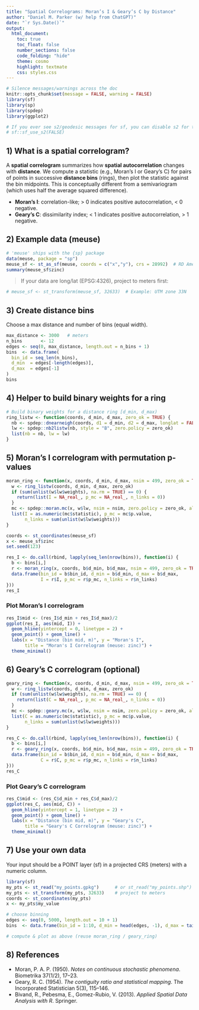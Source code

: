 ```yaml
---
title: "Spatial Correlograms: Moran’s I & Geary’s C by Distance"
author: "Daniel M. Parker (w/ help from ChatGPT)"
date: "`r Sys.Date()`"
output:
  html_document:
    toc: true
    toc_float: false
    number_sections: false
    code_folding: "hide"
    theme: cosmo        
    highlight: textmate 
    css: styles.css     
---
```


```r
# Silence messages/warnings across the doc
knitr::opts_chunk$set(message = FALSE, warning = FALSE)
library(sf)
library(sp)
library(spdep)
library(ggplot2)

# If you ever see s2/geodesic messages for sf, you can disable s2 for this doc:
# sf::sf_use_s2(FALSE)
```

## 1) What is a spatial correlogram?

A **spatial correlogram** summarizes how **spatial autocorrelation** changes with **distance**. We compute a statistic
(e.g., Moran’s I or Geary’s C) for pairs of points in successive **distance bins** (rings), then plot the statistic
against the bin midpoints. This is conceptually different from a semivariogram (which uses half the average squared
difference).

- **Moran’s I**: correlation-like; > 0 indicates positive autocorrelation, < 0 negative.
- **Geary’s C**: dissimilarity index; < 1 indicates positive autocorrelation, > 1 negative.

## 2) Example data (meuse)

```r
# 'meuse' ships with the {sp} package
data(meuse, package = "sp")
meuse_sf <- st_as_sf(meuse, coords = c("x","y"), crs = 28992)  # RD Amersfoort
summary(meuse_sf$zinc)
```

> If your data are long/lat (EPSG:4326), project to meters first:
```r
# meuse_sf <- st_transform(meuse_sf, 32633)  # Example: UTM zone 33N
```

## 3) Create distance bins

Choose a max distance and number of bins (equal width).

```r
max_distance <- 3000   # meters
n_bins       <- 12
edges <- seq(0, max_distance, length.out = n_bins + 1)
bins  <- data.frame(
  bin_id = seq_len(n_bins),
  d_min  = edges[-length(edges)],
  d_max  = edges[-1]
)
bins
```

## 4) Helper to build binary weights for a ring

```r
# Build binary weights for a distance ring [d_min, d_max)
ring_listw <- function(coords, d_min, d_max, zero_ok = TRUE) {
  nb <- spdep::dnearneigh(coords, d1 = d_min, d2 = d_max, longlat = FALSE)
  lw <- spdep::nb2listw(nb, style = "B", zero.policy = zero_ok)
  list(nb = nb, lw = lw)
}
```

## 5) Moran’s I correlogram with permutation p-values

```r
moran_ring <- function(x, coords, d_min, d_max, nsim = 499, zero_ok = TRUE) {
  w <- ring_listw(coords, d_min, d_max, zero_ok)
  if (sum(unlist(w$lw$weights), na.rm = TRUE) == 0) {
    return(list(I = NA_real_, p_mc = NA_real_, n_links = 0))
  }
  mc <- spdep::moran.mc(x, w$lw, nsim = nsim, zero.policy = zero_ok, alternative = "two.sided")
  list(I = as.numeric(mc$statistic), p_mc = mc$p.value,
       n_links = sum(unlist(w$lw$weights)))
}

coords <- st_coordinates(meuse_sf)
x <- meuse_sf$zinc
set.seed(123)

res_I <- do.call(rbind, lapply(seq_len(nrow(bins)), function(i) {
  b <- bins[i,]
  r <- moran_ring(x, coords, b$d_min, b$d_max, nsim = 499, zero_ok = TRUE)
  data.frame(bin_id = b$bin_id, d_min = b$d_min, d_max = b$d_max,
             I = r$I, p_mc = r$p_mc, n_links = r$n_links)
}))
res_I
```

### Plot Moran’s I correlogram

```r
res_I$mid <- (res_I$d_min + res_I$d_max)/2
ggplot(res_I, aes(mid, I)) +
  geom_hline(yintercept = 0, linetype = 2) +
  geom_point() + geom_line() +
  labs(x = "Distance (bin mid, m)", y = "Moran's I",
       title = "Moran's I Correlogram (meuse: zinc)") +
  theme_minimal()
```

## 6) Geary’s C correlogram (optional)

```r
geary_ring <- function(x, coords, d_min, d_max, nsim = 499, zero_ok = TRUE) {
  w <- ring_listw(coords, d_min, d_max, zero_ok)
  if (sum(unlist(w$lw$weights), na.rm = TRUE) == 0) {
    return(list(C = NA_real_, p_mc = NA_real_, n_links = 0))
  }
  mc <- spdep::geary.mc(x, w$lw, nsim = nsim, zero.policy = zero_ok, alternative = "two.sided")
  list(C = as.numeric(mc$statistic), p_mc = mc$p.value,
       n_links = sum(unlist(w$lw$weights)))
}

res_C <- do.call(rbind, lapply(seq_len(nrow(bins)), function(i) {
  b <- bins[i,]
  r <- geary_ring(x, coords, b$d_min, b$d_max, nsim = 499, zero_ok = TRUE)
  data.frame(bin_id = b$bin_id, d_min = b$d_min, d_max = b$d_max,
             C = r$C, p_mc = r$p_mc, n_links = r$n_links)
}))
res_C
```

### Plot Geary’s C correlogram

```r
res_C$mid <- (res_C$d_min + res_C$d_max)/2
ggplot(res_C, aes(mid, C)) +
  geom_hline(yintercept = 1, linetype = 2) +
  geom_point() + geom_line() +
  labs(x = "Distance (bin mid, m)", y = "Geary's C",
       title = "Geary's C Correlogram (meuse: zinc)") +
  theme_minimal()
```

## 7) Use your own data

Your input should be a POINT layer (sf) in a projected CRS (meters) with a numeric column.

```r
library(sf)
my_pts <- st_read("my_points.gpkg")      # or st_read("my_points.shp")
my_pts <- st_transform(my_pts, 32633)    # project to meters
coords <- st_coordinates(my_pts)
x <- my_pts$my_value

# choose binning
edges <- seq(0, 5000, length.out = 10 + 1)
bins  <- data.frame(bin_id = 1:10, d_min = head(edges, -1), d_max = tail(edges, -1))

# compute & plot as above (reuse moran_ring / geary_ring)
```

## 8) References

- Moran, P. A. P. (1950). *Notes on continuous stochastic phenomena*. Biometrika 37(1/2), 17–23.
- Geary, R. C. (1954). *The contiguity ratio and statistical mapping*. The Incorporated Statistician 5(3), 115–146.
- Bivand, R., Pebesma, E., Gomez-Rubio, V. (2013). *Applied Spatial Data Analysis with R*. Springer.
